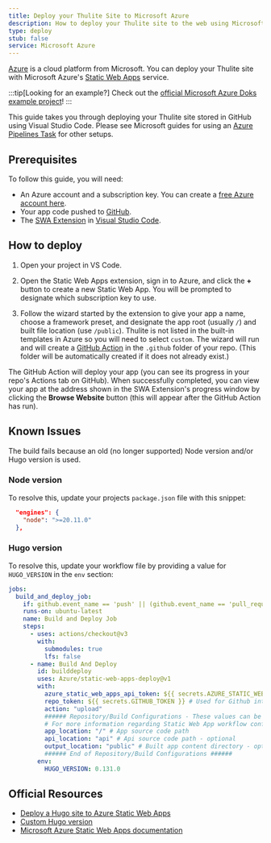 ```yaml
---
title: Deploy your Thulite Site to Microsoft Azure
description: How to deploy your Thulite site to the web using Microsoft Azure.
type: deploy
stub: false
service: Microsoft Azure
---
```


[Azure](https://azure.microsoft.com/) is a cloud platform from Microsoft. You can deploy your Thulite site with Microsoft Azure's [Static Web Apps](https://aka.ms/staticwebapps) service.

:::tip[Looking for an example?]
Check out the [official Microsoft Azure Doks example project](https://github.com/thuliteio/doks-microsoft-azure)!
:::

This guide takes you through deploying your Thulite site stored in GitHub using Visual Studio Code. Please see Microsoft guides for using an [Azure Pipelines Task](https://learn.microsoft.com/en-us/azure/devops/pipelines/tasks/reference/azure-static-web-app-v0?view=azure-pipelines) for other setups.

## Prerequisites

To follow this guide, you will need:

- An Azure account and a subscription key. You can create a [free Azure account here](https://azure.microsoft.com/free).
- Your app code pushed to [GitHub](https://github.com/).
- The [SWA Extension](https://marketplace.visualstudio.com/items?itemName=ms-azuretools.vscode-azurestaticwebapps) in [Visual Studio Code](https://code.visualstudio.com/).

## How to deploy

1. Open your project in VS Code.

2. Open the Static Web Apps extension, sign in to Azure, and click the **+** button to create a new Static Web App. You will be prompted to designate which subscription key to use.

3. Follow the wizard started by the extension to give your app a name, choose a framework preset, and designate the app root (usually `/`) and built file location (use `/public`). Thulite is not listed in the built-in templates in Azure so you will need to select `custom`. The wizard will run and will create a [GitHub Action](https://github.com/features/actions) in the `.github` folder of your repo. (This folder will be automatically created if it does not already exist.) 

The GitHub Action will deploy your app (you can see its progress in your repo's Actions tab on GitHub). When successfully completed, you can view your app at the address shown in the SWA Extension's progress window by clicking the **Browse Website** button (this will appear after the GitHub Action has run).

## Known Issues

The build fails because an old (no longer supported) Node version and/or Hugo version is used.

### Node version

To resolve this, update your projects `package.json` file with this snippet:

```json
  "engines": {
    "node": ">=20.11.0"
  },
```

### Hugo version

To resolve this, update your workflow file by providing a value for `HUGO_VERSION` in the `env` section:

```yaml
jobs:
  build_and_deploy_job:
    if: github.event_name == 'push' || (github.event_name == 'pull_request' && github.event.action != 'closed')
    runs-on: ubuntu-latest
    name: Build and Deploy Job
    steps:
      - uses: actions/checkout@v3
        with:
          submodules: true
          lfs: false
      - name: Build And Deploy
        id: builddeploy
        uses: Azure/static-web-apps-deploy@v1
        with:
          azure_static_web_apps_api_token: ${{ secrets.AZURE_STATIC_WEB_APPS_API_TOKEN_NICE_BUSH_0D736421E }}
          repo_token: ${{ secrets.GITHUB_TOKEN }} # Used for Github integrations (i.e. PR comments)
          action: "upload"
          ###### Repository/Build Configurations - These values can be configured to match your app requirements. ######
          # For more information regarding Static Web App workflow configurations, please visit: https://aka.ms/swaworkflowconfig
          app_location: "/" # App source code path
          api_location: "api" # Api source code path - optional
          output_location: "public" # Built app content directory - optional
          ###### End of Repository/Build Configurations ######
        env:
          HUGO_VERSION: 0.131.0

```

## Official Resources

- [Deploy a Hugo site to Azure Static Web Apps](https://learn.microsoft.com/en-us/azure/static-web-apps/publish-hugo)
- [Custom Hugo version](https://learn.microsoft.com/en-us/azure/static-web-apps/publish-hugo#custom-hugo-version)
- [Microsoft Azure Static Web Apps documentation](https://learn.microsoft.com/en-us/azure/static-web-apps/)
